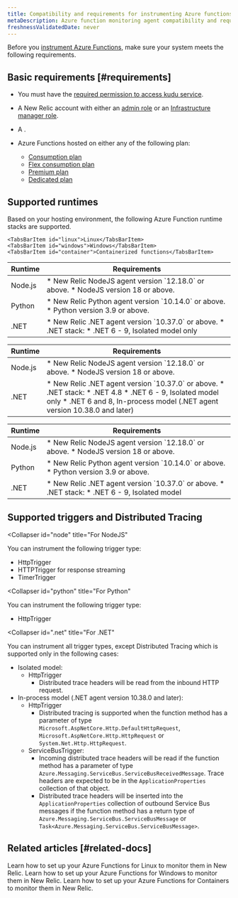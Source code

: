 ```yaml
---
title: Compatibility and requirements for instrumenting Azure functions 
metaDescription: Azure function monitoring agent compatibility and requirements.
freshnessValidatedDate: never
---
```


Before you [instrument Azure Functions](/docs/serverless-function-monitoring/azure-function-monitoring/introduction-azure-monitoring/#config), make sure your system meets the following requirements.

## Basic requirements [#requirements]


* You must have the [required permission to access kudu service](https://learn.microsoft.com/en-us/azure/app-service/resources-kudu#access-kudu-for-your-app). 

* A New Relic account with either an [admin role](/docs/accounts/original-accounts-billing/original-users-roles/users-roles-original-user-model/#roles) or an [Infrastructure manager role](/docs/accounts/original-accounts-billing/original-users-roles/users-roles-original-user-model#add-on).

* A <InlinePopover type="userKey" />.

* Azure Functions hosted on either any of the following plan:
    * [Consumption plan](https://learn.microsoft.com/en-us/azure/azure-functions/consumption-plan)
    * [Flex consumption plan](https://learn.microsoft.com/en-us/azure/azure-functions/flex-consumption-plan)
    * [Premium plan](https://learn.microsoft.com/en-us/azure/azure-functions/functions-premium-plan)
    * [Dedicated plan](https://learn.microsoft.com/en-us/azure/azure-functions/dedicated-plan)


## Supported runtimes

Based on your hosting environment, the following Azure Function runtime stacks are supported.

<Tabs>
  <TabsBar>

    <TabsBarItem id="linux">Linux</TabsBarItem>
    <TabsBarItem id="windows">Windows</TabsBarItem>
    <TabsBarItem id="container">Containerized functions</TabsBarItem>

  </TabsBar>
  <TabsPages>
  

<TabsPageItem id="linux">


<table>
  <thead>
    <tr>
      <th>Runtime</th>
      <th>Requirements</th>
    </tr>
  </thead>
  <tbody>
    <tr>
      <td>Node.js</td>
      <td>
        * New Relic NodeJS agent version `12.18.0` or above.
        * NodeJS version 18 or above.
      </td>
    </tr>
    <tr>
      <td>Python</td>
      <td>
        * New Relic Python agent version `10.14.0` or above.
        * Python version 3.9 or above. 
      </td>
    </tr>
    <tr>
      <td>.NET</td>
      <td>
        * New Relic .NET agent version `10.37.0` or above.
        * .NET stack: 
          * .NET 6 - 9, Isolated model only
      </td>
    </tr> 
  </tbody>
</table>

</TabsPageItem>


<TabsPageItem id="windows">

<table>
  <thead>
    <tr>
      <th>Runtime</th>
      <th>Requirements</th>
    </tr>
  </thead>
  <tbody>
    <tr>
      <td>Node.js</td>
      <td>
        * New Relic NodeJS agent version `12.18.0` or above.
        * NodeJS version 18 or above.
      </td>
    </tr>
    <tr>
      <td>.NET</td>
      <td>
        * New Relic .NET agent version `10.37.0` or above.
        * .NET stack: 
          * .NET 4.8
          * .NET 6 - 9, Isolated model only
          * .NET 6 and 8, In-process model (.NET agent version 10.38.0 and later)
      </td>
    </tr> 
  </tbody>
</table>

</TabsPageItem>

<TabsPageItem id="container">


<table>
  <thead>
    <tr>
      <th>Runtime</th>
      <th>Requirements</th>
    </tr>
  </thead>
  <tbody>
    <tr>
      <td>Node.js</td>
      <td>
        * New Relic NodeJS agent version `12.18.0` or above.
        * NodeJS version 18 or above.
      </td>
    </tr>
    <tr>
      <td>Python</td>
      <td>
        * New Relic Python agent version `10.14.0` or above.
        * Python version 3.9 or above. 
      </td>
    </tr>
    <tr>
      <td>.NET</td>
      <td>
          * New Relic .NET agent version `10.37.0` or above.
          * .NET stack: 
            * .NET 6 - 9, Isolated model
      </td>
    </tr> 
  </tbody>
</table>

</TabsPageItem>

</TabsPages>

</Tabs>

## Supported triggers and Distributed Tracing


<CollapserGroup>


  <Collapser
    id="node"
    title="For NodeJS"
  >

  You can instrument the following trigger type:

  * HttpTrigger 
  * HTTPTrigger for response streaming
  * TimerTrigger


  </Collapser>

  <Collapser
    id="python"
    title="For Python"
  >

  You can instrument the following trigger type:

  * HttpTrigger 

  </Collapser>

  <Collapser
    id=".net"
    title="For .NET"
  >

  You can instrument all trigger types, except Distributed Tracing which is supported only in the following cases:

  * Isolated model:
    * HttpTrigger 
      * Distributed trace headers will be read from the inbound HTTP request.
  * In-process model (.NET agent version 10.38.0 and later): 
    * HttpTrigger
      * Distributed tracing is supported when the function method has a parameter of type `Microsoft.AspNetCore.Http.DefaultHttpRequest`, `Microsoft.AspNetCore.Http.HttpRequest` or `System.Net.Http.HttpRequest`.
    * ServiceBusTrigger:
      * Incoming distributed trace headers will be read if the function method has a parameter of type `Azure.Messaging.ServiceBus.ServiceBusReceivedMessage`. Trace headers are expected to be in the `ApplicationProperties` collection of that object.
      * Distributed trace headers will be inserted into the `ApplicationProperties` collection of outbound Service Bus messages if the function method has a return type of `Azure.Messaging.ServiceBus.ServiceBusMessage` or `Task<Azure.Messaging.ServiceBus.ServiceBusMessage>`.

  </Collapser>



</CollapserGroup>



## Related articles [#related-docs]

<DocTiles>
  <DocTile title="Linux instrumentation" path="/docs/serverless-function-monitoring/azure-function-monitoring/linux">Learn how to set up your Azure Functions for Linux to monitor them in New Relic.</DocTile>
  <DocTile title="Windows instrumentation" path="/docs/serverless-function-monitoring/azure-function-monitoring/windows">Learn how to set up your Azure Functions for Windows to monitor them in New Relic.</DocTile>
  <DocTile title="Container instrumentation" path="/docs/serverless-function-monitoring/azure-function-monitoring/container">Learn how to set up your Azure Functions for Containers to monitor them in New Relic.</DocTile>
</DocTiles>

